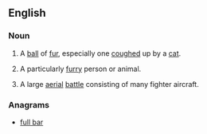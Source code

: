 ==English==

===Noun===
{{en-noun}}

# A [[ball]] of [[fur]], especially one [[cough]]ed up by a [[cat]].
# {{context|informal|lang=en}} A particularly [[furry]] person or animal.
# {{context|military|slang|lang=en}} A large [[aerial]] [[battle]] consisting of many fighter aircraft.

===Anagrams===
* [[full bar#English|full bar]]